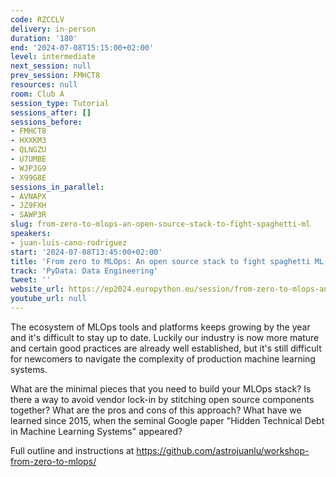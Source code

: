 ```yaml
---
code: RZCCLV
delivery: in-person
duration: '180'
end: '2024-07-08T15:15:00+02:00'
level: intermediate
next_session: null
prev_session: FMHCT8
resources: null
room: Club A
session_type: Tutorial
sessions_after: []
sessions_before:
- FMHCT8
- HXXKM3
- QLNGZU
- U7UMBE
- WJPJG9
- X99G8E
sessions_in_parallel:
- AVNAPX
- JZ9FXH
- SAWP3R
slug: from-zero-to-mlops-an-open-source-stack-to-fight-spaghetti-ml
speakers:
- juan-luis-cano-rodriguez
start: '2024-07-08T13:45:00+02:00'
title: 'From zero to MLOps: An open source stack to fight spaghetti ML'
track: 'PyData: Data Engineering'
tweet: ''
website_url: https://ep2024.europython.eu/session/from-zero-to-mlops-an-open-source-stack-to-fight-spaghetti-ml
youtube_url: null
---
```


The ecosystem of MLOps tools and platforms keeps growing by the year and it's difficult to stay up to date. Luckily our industry is now more mature and certain good practices are already well established, but it's still difficult for newcomers to navigate the complexity of production machine learning systems.

What are the minimal pieces that you need to build your MLOps stack? Is there a way to avoid vendor lock-in by stitching open source components together? What are the pros and cons of this approach? What have we learned since 2015, when the seminal Google paper "Hidden Technical Debt in Machine Learning Systems" appeared?

Full outline and instructions at https://github.com/astrojuanlu/workshop-from-zero-to-mlops/
